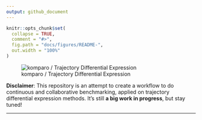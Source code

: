 ```yaml
---
output: github_document
---
```


```r
knitr::opts_chunk$set(
  collapse = TRUE,
  comment = "#>",
  fig.path = "docs/figures/README-",
  out.width = "100%"
)
```

![komparo / Trajectory Differential Expression](docs/figures/logo.png)

**Disclaimer**: This repository is an attempt to create a workflow to do continuous and collaborative benchmarking, applied on trajectory differential expression methods. It's still **a big work in progress**, but stay tuned!

---



